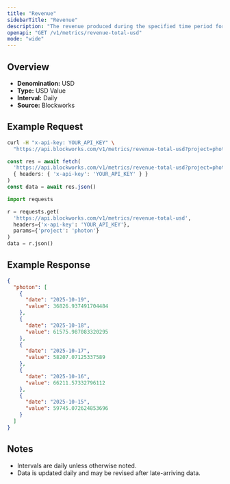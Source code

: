 ```yaml
---
title: "Revenue"
sidebarTitle: "Revenue"
description: "The revenue produced during the specified time period for given project."
openapi: "GET /v1/metrics/revenue-total-usd"
mode: "wide"
---
```


## Overview

- **Denomination:** USD
- **Type:** USD Value
- **Interval:** Daily
- **Source:** Blockworks

## Example Request

<CodeGroup>

```bash cURL
curl -H "x-api-key: YOUR_API_KEY" \
  "https://api.blockworks.com/v1/metrics/revenue-total-usd?project=photon"
```

```typescript TypeScript
const res = await fetch(
  'https://api.blockworks.com/v1/metrics/revenue-total-usd?project=photon',
  { headers: { 'x-api-key': 'YOUR_API_KEY' } }
)
const data = await res.json()
```

```python Python
import requests

r = requests.get(
  'https://api.blockworks.com/v1/metrics/revenue-total-usd',
  headers={'x-api-key': 'YOUR_API_KEY'},
  params={'project': 'photon'}
)
data = r.json()
```

</CodeGroup>

## Example Response

```json
{
  "photon": [
    {
      "date": "2025-10-19",
      "value": 36826.937491704484
    },
    {
      "date": "2025-10-18",
      "value": 61575.987083320295
    },
    {
      "date": "2025-10-17",
      "value": 58207.07125337589
    },
    {
      "date": "2025-10-16",
      "value": 66211.57332796112
    },
    {
      "date": "2025-10-15",
      "value": 59745.072624853696
    }
  ]
}
```

## Notes
- Intervals are daily unless otherwise noted.
- Data is updated daily and may be revised after late-arriving data.